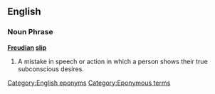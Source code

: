 ==English==

===Noun Phrase===
'''[[Freudian]] [[slip]]'''
#A mistake in speech or action in which a person shows their true subconscious desires.

[[Category:English eponyms]]
[[Category:Eponymous terms]]
